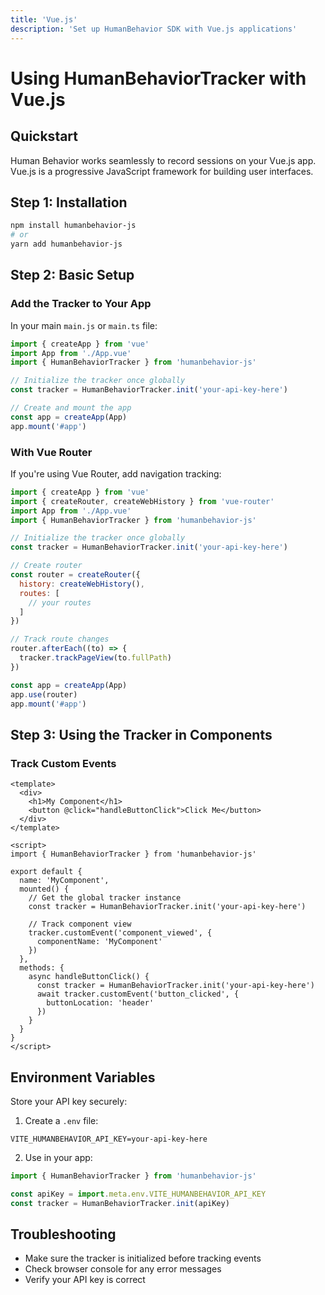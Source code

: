 ```yaml
---
title: 'Vue.js'
description: 'Set up HumanBehavior SDK with Vue.js applications'
---
```


# Using HumanBehaviorTracker with Vue.js

## Quickstart

Human Behavior works seamlessly to record sessions on your Vue.js app. 
Vue.js is a progressive JavaScript framework for building user interfaces.

## Step 1: Installation

```bash
npm install humanbehavior-js
# or
yarn add humanbehavior-js
```

## Step 2: Basic Setup

### Add the Tracker to Your App

In your main `main.js` or `main.ts` file:

```javascript
import { createApp } from 'vue'
import App from './App.vue'
import { HumanBehaviorTracker } from 'humanbehavior-js'

// Initialize the tracker once globally
const tracker = HumanBehaviorTracker.init('your-api-key-here')

// Create and mount the app
const app = createApp(App)
app.mount('#app')
```

### With Vue Router

If you're using Vue Router, add navigation tracking:

```javascript
import { createApp } from 'vue'
import { createRouter, createWebHistory } from 'vue-router'
import App from './App.vue'
import { HumanBehaviorTracker } from 'humanbehavior-js'

// Initialize the tracker once globally
const tracker = HumanBehaviorTracker.init('your-api-key-here')

// Create router
const router = createRouter({
  history: createWebHistory(),
  routes: [
    // your routes
  ]
})

// Track route changes
router.afterEach((to) => {
  tracker.trackPageView(to.fullPath)
})

const app = createApp(App)
app.use(router)
app.mount('#app')
```

## Step 3: Using the Tracker in Components

### Track Custom Events

```vue
<template>
  <div>
    <h1>My Component</h1>
    <button @click="handleButtonClick">Click Me</button>
  </div>
</template>

<script>
import { HumanBehaviorTracker } from 'humanbehavior-js'

export default {
  name: 'MyComponent',
  mounted() {
    // Get the global tracker instance
    const tracker = HumanBehaviorTracker.init('your-api-key-here')
    
    // Track component view
    tracker.customEvent('component_viewed', {
      componentName: 'MyComponent'
    })
  },
  methods: {
    async handleButtonClick() {
      const tracker = HumanBehaviorTracker.init('your-api-key-here')
      await tracker.customEvent('button_clicked', {
        buttonLocation: 'header'
      })
    }
  }
}
</script>
```

## Environment Variables

Store your API key securely:

1. Create a `.env` file:
```
VITE_HUMANBEHAVIOR_API_KEY=your-api-key-here
```

2. Use in your app:
```javascript
import { HumanBehaviorTracker } from 'humanbehavior-js'

const apiKey = import.meta.env.VITE_HUMANBEHAVIOR_API_KEY
const tracker = HumanBehaviorTracker.init(apiKey)
```

## Troubleshooting

- Make sure the tracker is initialized before tracking events
- Check browser console for any error messages
- Verify your API key is correct 